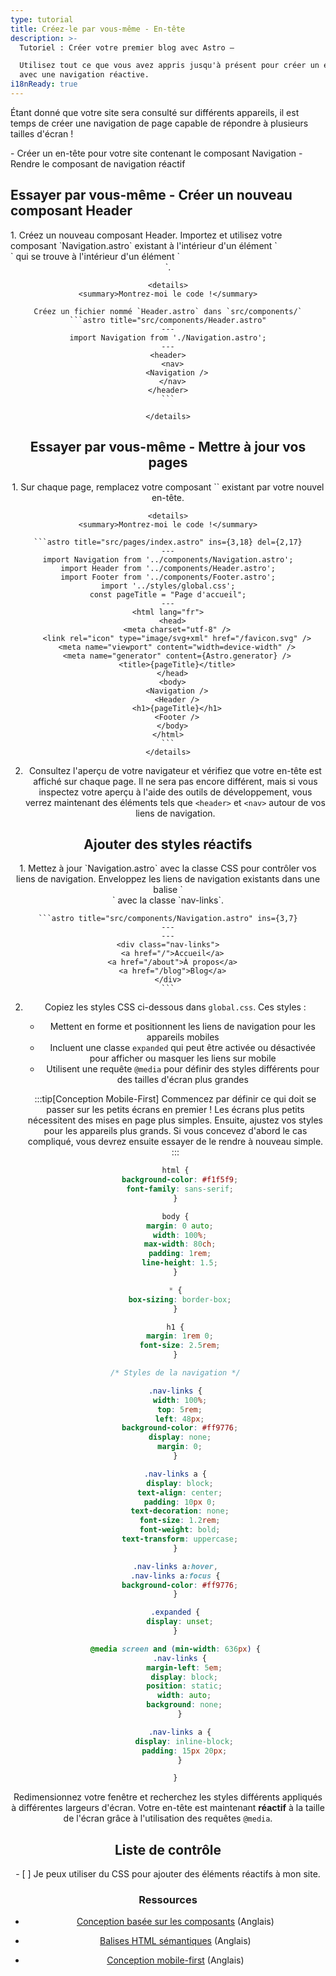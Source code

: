 ```yaml
---
type: tutorial
title: Créez-le par vous-même - En-tête
description: >-
  Tutoriel : Créer votre premier blog avec Astro —

  Utilisez tout ce que vous avez appris jusqu'à présent pour créer un en-tête
  avec une navigation réactive.
i18nReady: true
---
```


Étant donné que votre site sera consulté sur différents appareils, il est temps de créer une navigation de page capable de répondre à plusieurs tailles d'écran !

<PreCheck>
  - Créer un en-tête pour votre site contenant le composant Navigation
  - Rendre le composant de navigation réactif
</PreCheck>


<Box icon="puzzle-piece">

## Essayer par vous-même - Créer un nouveau composant Header

<Steps>
1. Créez un nouveau composant Header. Importez et utilisez votre composant `Navigation.astro` existant à l'intérieur d'un élément `<nav>` qui se trouve à l'intérieur d'un élément `<header>`.

    <details>
    <summary>Montrez-moi le code !</summary>

    Créez un fichier nommé `Header.astro` dans `src/components/`
    ```astro title="src/components/Header.astro"
    ---
    import Navigation from './Navigation.astro';
    ---
    <header>
      <nav>
        <Navigation />
      </nav>
    </header>
    ```

    </details>
</Steps>

</Box>




<Box icon="puzzle-piece">

## Essayer par vous-même - Mettre à jour vos pages

<Steps>
1. Sur chaque page, remplacez votre composant `<Navigation/>` existant par votre nouvel en-tête.

    <details>
    <summary>Montrez-moi le code !</summary>

    ```astro title="src/pages/index.astro" ins={3,18} del={2,17}
    ---
    import Navigation from '../components/Navigation.astro';
    import Header from '../components/Header.astro';
    import Footer from '../components/Footer.astro';
    import '../styles/global.css';
    const pageTitle = "Page d'accueil";
    ---
    <html lang="fr">
      <head>
        <meta charset="utf-8" />
        <link rel="icon" type="image/svg+xml" href="/favicon.svg" />
        <meta name="viewport" content="width=device-width" />
        <meta name="generator" content={Astro.generator} />
        <title>{pageTitle}</title>
      </head>
      <body>
        <Navigation />
        <Header />
        <h1>{pageTitle}</h1>
        <Footer />
      </body>
    </html>
    ```
    </details>

2. Consultez l'aperçu de votre navigateur et vérifiez que votre en-tête est affiché sur chaque page. Il ne sera pas encore différent, mais si vous inspectez votre aperçu à l'aide des outils de développement, vous verrez maintenant des éléments tels que `<header>` et `<nav>` autour de vos liens de navigation.
</Steps>
</Box>

## Ajouter des styles réactifs

<Steps>
1. Mettez à jour `Navigation.astro` avec la classe CSS pour contrôler vos liens de navigation. Enveloppez les liens de navigation existants dans une balise `<div>` avec la classe `nav-links`.

    ```astro title="src/components/Navigation.astro" ins={3,7}
    ---
    ---
    <div class="nav-links">
      <a href="/">Accueil</a>
      <a href="/about">À propos</a>
      <a href="/blog">Blog</a>
    </div>
    ```

2. Copiez les styles CSS ci-dessous dans `global.css`. Ces styles :

    - Mettent en forme et positionnent les liens de navigation pour les appareils mobiles
    - Incluent une classe `expanded` qui peut être activée ou désactivée pour afficher ou masquer les liens sur mobile
    - Utilisent une requête `@media` pour définir des styles différents pour des tailles d'écran plus grandes

    :::tip[Conception Mobile-First]
    Commencez par définir ce qui doit se passer sur les petits écrans en premier ! Les écrans plus petits nécessitent des mises en page plus simples. Ensuite, ajustez vos styles pour les appareils plus grands. Si vous concevez d'abord le cas compliqué, vous devrez ensuite essayer de le rendre à nouveau simple.
    :::

    ```css title="src/styles/global.css" ins={23-100}
    html {
      background-color: #f1f5f9;
      font-family: sans-serif;
    }

    body {
      margin: 0 auto;
      width: 100%;
      max-width: 80ch;
      padding: 1rem;
      line-height: 1.5;
    }

    * {
      box-sizing: border-box;
    }

    h1 {
      margin: 1rem 0;
      font-size: 2.5rem;
    }

    /* Styles de la navigation */

    .nav-links {
      width: 100%;
      top: 5rem;
      left: 48px;
      background-color: #ff9776;
      display: none;
      margin: 0;
    }

    .nav-links a {
      display: block;
      text-align: center;
      padding: 10px 0;
      text-decoration: none;
      font-size: 1.2rem;
      font-weight: bold;
      text-transform: uppercase;
    }

    .nav-links a:hover,
    .nav-links a:focus {
      background-color: #ff9776;
    }

    .expanded {
      display: unset;
    }

    @media screen and (min-width: 636px) {
      .nav-links {
        margin-left: 5em;
        display: block;
        position: static;
        width: auto;
        background: none;
      }

      .nav-links a {
        display: inline-block;
        padding: 15px 20px;
      }

    }
    ```
</Steps>

Redimensionnez votre fenêtre et recherchez les styles différents appliqués à différentes largeurs d'écran. Votre en-tête est maintenant **réactif** à la taille de l'écran grâce à l'utilisation des requêtes `@media`.



<Box icon="check-list">

## Liste de contrôle

<Checklist>
- [ ] Je peux utiliser du CSS pour ajouter des éléments réactifs à mon site.
</Checklist>
</Box>

### Ressources

- [Conception basée sur les composants](https://www.droptica.com/blog/component-based-design/) (Anglais) <Badge class="neutral-badge" text="external" />

- [Balises HTML sémantiques](https://www.dofactory.com/html/semantics) (Anglais) <Badge class="neutral-badge" text="external" />

- [Conception mobile-first](https://www.mobileapps.com/blog/mobile-first-design) (Anglais) <Badge class="neutral-badge" text="external" />
